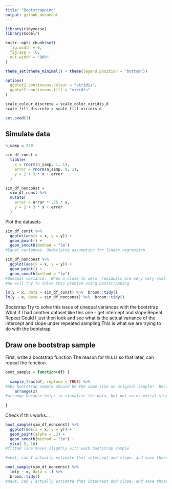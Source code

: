 ```yaml
---
title: "Bootstrapping"
output: github_document
---
```


```r
library(tidyverse)
library(modelr)

knitr::opts_chunk$set(
  fig.width = 6,
  fig.asp = .6,
  out.width = "90%"
)

theme_set(theme_minimal() + theme(legend.position = "bottom"))

options(
  ggplot2.continuous.colour = "viridis",
  ggplot2.continuous.fill = "viridis"
)

scale_colour_discrete = scale_color_viridis_d
scale_fill_discrete = scale_fill_viridis_d

set.seed(1)
```


## Simulate data
```r
n_samp = 250

sim_df_const =
  tibble(
    x = rnorm(n_samp, 1, 1),
    error = rnorm(n_samp, 0, 1),
    y = 2 + 3 * x + error
  )

sim_df_nonconst =
  sim_df_const %>% 
  mutate(
    error = error * .75 * x,
    y = 2 + 3 * x + error
  )
```

Plot the datasets
```r
sim_df_const %>% 
  ggplot(aes(x = x, y = y)) +
  geom_point() +
  geom_smooth(method = "lm")
#Equal variances. Underlying assumption for linear regression

sim_df_nonconst %>% 
  ggplot(aes(x = x, y = y)) +
  geom_point() +
  geom_smooth(method = "lm")
#Unequal variance.  When x close to zero, residuals are very very small.  When x is far from zero, the residuals spread out.  Can still do linear regression, but one of the key assumptions - equal variance - is not met.  So difficult to make inferences - specifically difficult to construct confidence intervals.
#We will try to solve this problem using bootstrapping
```

```r
lm(y ~ x, data = sim_df_const) %>%  broom::tidy()
lm(y ~ x, data = sim_df_nonconst) %>%  broom::tidy()
```

Bootstrap
Try to solve this issue of unequal variances with the bootstrap
What if I had another dataset like this one - get intercept and slope
Repeat
Repeat
Could I just then look and see what is the actual variance of the intercept and slope under repeated sampling
This is what we are trying to do with the bootstrap

## Draw one bootstrap sample
First, write a bootstrap function
The reason for this is so that later, can repeat the function

```r
boot_sample = function(df) {
  
  sample_frac(df, replace = TRUE) %>% 
#Why bootstrap sample should be the same size as original sample?  Because confidence intervals (variance estimates) are very sensitive to sample size.  Fewer point estimate = wider confidence interval and vice versa.  Mimicking sampling from the general population
    arrange(x)
#arrange because helps to visualize the data, but not an essential step - arrange doesn't actually change your results
    
}
```

Check if this works...

```r
boot_sample(sim_df_nonconst) %>% 
  ggplot(aes(x = x, y = y)) +
  geom_point(alpha = .3) +
  geom_smooth(method = "lm") +
  ylim(-5, 16)
#fitted line moves slightly with each bootstrap sample

#next, can I actually estimate that intercept and slope, and save those across bootstrap samples??
```

```r
boot_sample(sim_df_nonconst) %>% 
  lm(y ~ x, data = .) %>% 
  broom::tidy()
#next, can I actually estimate that intercept and slope, and save those across bootstrap samples??

```

